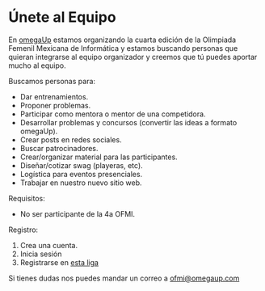 # Únete al Equipo

En [omegaUp](https://omegaup.org) estamos organizando la cuarta edición de la Olimpiada Femenil Mexicana de Informática y estamos buscando personas que quieran integrarse al equipo organizador y creemos que tú puedes aportar mucho al equipo.

Buscamos personas para:

- Dar entrenamientos.
- Proponer problemas.
- Participar como mentora o mentor de una competidora.
- Desarrollar problemas y concursos (convertir las ideas a formato omegaUp).
- Crear posts en redes sociales.
- Buscar patrocinadores.
- Crear/organizar material para las participantes.
- Diseñar/cotizar swag (playeras, etc).
- Logística para eventos presenciales.
- Trabajar en nuestro nuevo sitio web.

Requisitos:

- No ser participante de la 4a OFMI.

Registro:

1. Crea una cuenta.
2. Inicia sesión
3. Registrarse en [esta liga](https://ofmi-website.replit.app/registro?role=VOLUNTEER)

Si tienes dudas nos puedes mandar un correo a [ofmi@omegaup.com](mailto:ofmi@omegaup.com)
